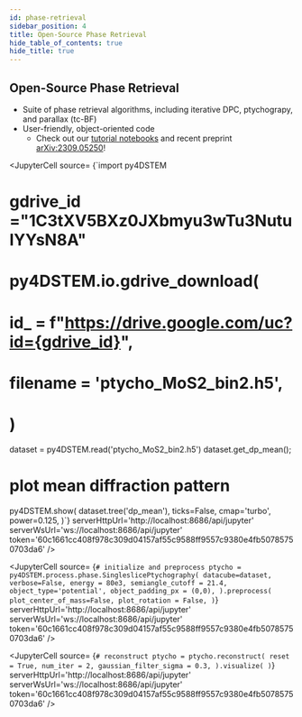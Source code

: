 ```yaml
---
id: phase-retrieval
sidebar_position: 4
title: Open-Source Phase Retrieval
hide_table_of_contents: true
hide_title: true
---
```





## Open-Source Phase Retrieval

<Py4DSTEMImage width="100%" height="100%"/>

- Suite of phase retrieval algorithms, including iterative DPC, ptychograpy, and parallax (tc-BF)
- User-friendly, object-oriented code
  - Check out our [tutorial notebooks](https://github.com/py4dstem/py4DSTEM_tutorials/tree/main/notebooks) and recent preprint [arXiv:2309.05250](https://arxiv.org/abs/2309.05250)!

<Tabs lazy>

  <TabItem value="data" label="Load Dataset">

<JupyterCell
  source= {`import py4DSTEM

# gdrive_id ="1C3tXV5BXz0JXbmyu3wTu3NutuIYYsN8A"
# py4DSTEM.io.gdrive_download(
#     id_ = f"https://drive.google.com/uc?id={gdrive_id}",
#     filename = 'ptycho_MoS2_bin2.h5',
# )

dataset = py4DSTEM.read('ptycho_MoS2_bin2.h5')
dataset.get_dp_mean();

# plot mean diffraction pattern
py4DSTEM.show(
    dataset.tree('dp_mean'),
    ticks=False,
    cmap='turbo',
    power=0.125,
)`}
  serverHttpUrl='http://localhost:8686/api/jupyter'
  serverWsUrl='ws://localhost:8686/api/jupyter'
  token='60c1661cc408f978c309d04157af55c9588ff9557c9380e4fb50785750703da6'
 />

  </TabItem>

  <TabItem value="preprocess" label="Preprocessing">

<JupyterCell
  source= {`# initialize and preprocess
ptycho = py4DSTEM.process.phase.SingleslicePtychography(
    datacube=dataset,
    verbose=False,
    energy = 80e3,
    semiangle_cutoff = 21.4,
    object_type='potential',
    object_padding_px = (0,0),
).preprocess(
    plot_center_of_mass=False,
    plot_rotation = False,
)`}
  serverHttpUrl='http://localhost:8686/api/jupyter'
  serverWsUrl='ws://localhost:8686/api/jupyter'
  token='60c1661cc408f978c309d04157af55c9588ff9557c9380e4fb50785750703da6'
 />

  </TabItem>

  <TabItem value="ptycho-reconstruct" label="Reconstruction">

<JupyterCell
  source= {`# reconstruct
ptycho = ptycho.reconstruct(
    reset = True,
    num_iter = 2,
    gaussian_filter_sigma = 0.3,
).visualize(
)`}
  serverHttpUrl='http://localhost:8686/api/jupyter'
  serverWsUrl='ws://localhost:8686/api/jupyter'
  token='60c1661cc408f978c309d04157af55c9588ff9557c9380e4fb50785750703da6'
 />

  </TabItem>

</Tabs>

